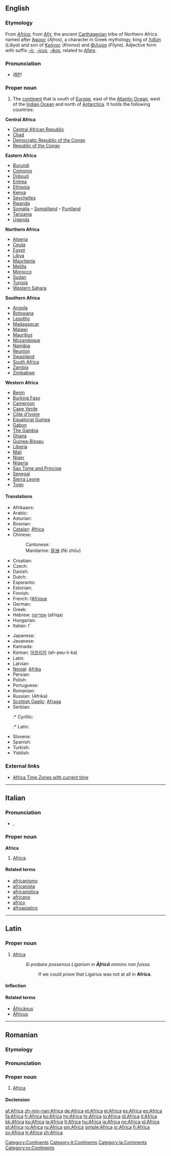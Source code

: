 {{wikipedia}}
==English==

===Etymology===
From {{L.}} ''[[#Latin|Africa]]'', from ''[[Afri]]'', the ancient [[Carthagenian]] tribe of Northern Africa named after [[Άφρος]] (''Afros''), a character in Greek mythology, king of [[Λιβύη]] (''Libya'') and son of [[Κρόνος]] (''Kronos'') and [[Φιλύρα]] (''Filyra'').  Adjective form with suffix ''[[-ic]]'', ''[[-icus]]'', ''[[-ikos]]'', related to ''[[Afars]]''.

===Pronunciation===
* ''([[RP]])'' {{IPA|/ˈæfrɪkə/}}

===Proper noun===
{{en-proper noun}}

# The [[continent]] that is south of [[Europe]], east of the [[Atlantic Ocean]], west of the [[Indian Ocean]] and north of [[Antarctica]].  It holds the following countries:

{{rel-top|Countries of Africa}}
'''Central Africa'''
* [[Central African Republic]]
* [[Chad]]
* [[Democratic Republic of the Congo]]
* [[Republic of the Congo]]

'''Eastern Africa'''
* [[Burundi]]
* [[Comoros]]
* [[Djibouti]]
* [[Eritrea]]
* [[Ethiopia]]
* [[Kenya]]
* [[Seychelles]]
* [[Rwanda]]
* [[Somalia]] – [[Somaliland]] – [[Puntland]]
* [[Tanzania]]
* [[Uganda]]

'''Northern Africa'''
* [[Algeria]]
* [[Ceuta]]
* [[Egypt]]
* [[Libya]]
* [[Mauritania]]
* [[Melilla]]
* [[Morocco]]
* [[Sudan]]
* [[Tunisia]]
* [[Western Sahara]]
{{rel-mid}}
'''Southern Africa'''
* [[Angola]]
* [[Botswana]]
* [[Lesotho]]
* [[Madagascar]]
* [[Malawi]]
* [[Mauritius]]
* [[Mozambique]]
* [[Namibia]]
* [[Reunion]]
* [[Swaziland]]
* [[South Africa]]
* [[Zambia]]
* [[Zimbabwe]]

'''Western Africa'''
* [[Benin]]
* [[Burkina Faso]]
* [[Cameroon]]
* [[Cape Verde]]
* [[Côte d'Ivoire]]
* [[Equatorial Guinea]]
* [[Gabon]]
* [[The Gambia]]
* [[Ghana]]
* [[Guinea-Bissau]]
* [[Liberia]]
* [[Mali]]
* [[Niger]]
* [[Nigeria]]
* [[Sao Tome and Principe]]
* [[Senegal]]
* [[Sierra Leone]]
* [[Togo]]
{{rel-bottom}}

====Translations====
{{trans-top|continent south of Europe}}
* Afrikaans: {{t|af|Afrika}}
* Arabic: {{t|ar|أفريقيا}}
* Asturian: {{t|ast|África}}
* Bosnian: {{t-|bs|Afrika|f}}
* [[Catalan]]: [[Àfrica]] {{f}}
* Chinese: 
*: Cantonese: {{t|yue|非洲|tr=fei1 zau1}}
*: Mandarine: [[非洲]] (fēi zhōu)
* Croatian: {{t+|hr|Afrika|f}}
* Czech: {{t-|cs|Afrika|f}}
* Danish: {{t-|da|Afrika}}
* Dutch: {{t+|nl|Afrika}}
* Esperanto: {{t+|eo|Afriko|xs=Esperanto}}
* Estonian: {{t-|et|Aafrika}}
* Finnish: {{t+|fi|Afrikka}}
* French: l’[[Afrique]] {{f}}
* German: {{t+|de|Afrika|n}}
* Greek: {{t+|el|Αφρική|f|sc=Grek}}
* Hebrew: [[אפריקה]] (afriqa) {{n}}
* Hungarian: {{t+|hu|Afrika}}
* Italian: l’{{t+|it|Africa|f}}
{{trans-mid}}
* Japanese: {{t+|ja|アフリカ|tr=Afurika|sc=Jpan}}
* Javanese: {{t|jv|Afrika}}
* Kannada: {{t|kn|ಆಫ್ರಿಕಾ}}
* Korean: [[아프리카]] (ah-peu-li-ka)
* Latin: {{t+|la|Africa|f}}
* Latvian: {{t-|lv|Āfrika|f|xs=Latvian}}
* [[Novial]]: [[Afrika#Novial|Afrika]]
* Persian: {{t-|fa|افریقا|tr=Afriqâ|sc=fa-Arab|xs=Persian}}
* Polish: {{t+|pl|Afryka|f}}
* Portuguese: {{t+|pt|África|f}}
* Romanian: {{t-|ro|Africa|f}}
* Russian: {{t+|ru|Африка|f|sc=Cyrl}} (Afrika)
* [[Scottish Gaelic]]: [[Afraga]] {{m}}
* Serbian:
*:* Cyrillic: {{t-|sr|Африка|f|sc=Cyrl}}
*:* Latin: {{t-|sr|Afrika|f}}
* Slovene: {{t+|sl|Afrika|f}}
* Spanish: {{t+|es|África|f}}
* Turkish: {{t+|tr|Afrika}}
* Yiddish: {{t-|yi|אַפֿריקע|sc=Hebr|xs=Yiddish}}
{{trans-bottom}}

===External links===
* [http://www.worldtimezone.com/time-africa24.php Africa Time Zones with current time]

[[Category:Continents]]

----

==Italian==

===Pronunciation===
* {{IPA|/ˈafrika/}}, {{SAMPA|/"afrika/}}

===Proper noun===
'''Africa''' {{f}}

# [[Africa#English|Africa]].

====Related terms====
* [[africanismo]]
* [[africanista]]
* [[africanistica]]
* [[africano]]
* [[africo]]
* [[afroasiatico]]

[[Category:it:Continents]]

----

==Latin==

===Proper noun===
{{la-proper noun|Āfrica|Africae|Āfricae|f|first}}

# [[#English|Africa]]
#: ''Si probare possemus Ligarium in '''Āfricā''' omnino non fuisse.''
#:: If we could prove that Ligarius was not at all in '''Africa'''.

====Inflection====
{{la-decl-1st-loc|Afric|Āfric}}

====Related terms====
* [[Africanus|Āfricānus]]
* [[Africus|Āfricus]]

[[Category:la:Continents]]

----

==Romanian==
{{wikipedia|lang=ro}}

===Etymology===
{{L.|ro}} {{term|Africa|lang=la}}

===Pronunciation===
{{IPA|['a.fri.ka]|lang=ro}}

===Proper noun===
{{infl|ro|proper noun|g=f}}

# [[#English|Africa]]

====Declension====
{{ro-country|gend=f|Africii}}

[[Category:ro:Continents]]

[[af:Africa]]
[[zh-min-nan:Africa]]
[[de:Africa]]
[[et:Africa]]
[[el:Africa]]
[[es:Africa]]
[[eo:Africa]]
[[fa:Africa]]
[[fr:Africa]]
[[ko:Africa]]
[[hy:Africa]]
[[hr:Africa]]
[[io:Africa]]
[[id:Africa]]
[[it:Africa]]
[[kk:Africa]]
[[ku:Africa]]
[[la:Africa]]
[[lt:Africa]]
[[hu:Africa]]
[[ja:Africa]]
[[no:Africa]]
[[pl:Africa]]
[[pt:Africa]]
[[ro:Africa]]
[[ru:Africa]]
[[sm:Africa]]
[[simple:Africa]]
[[sr:Africa]]
[[fi:Africa]]
[[sv:Africa]]
[[tr:Africa]]
[[zh:Africa]]